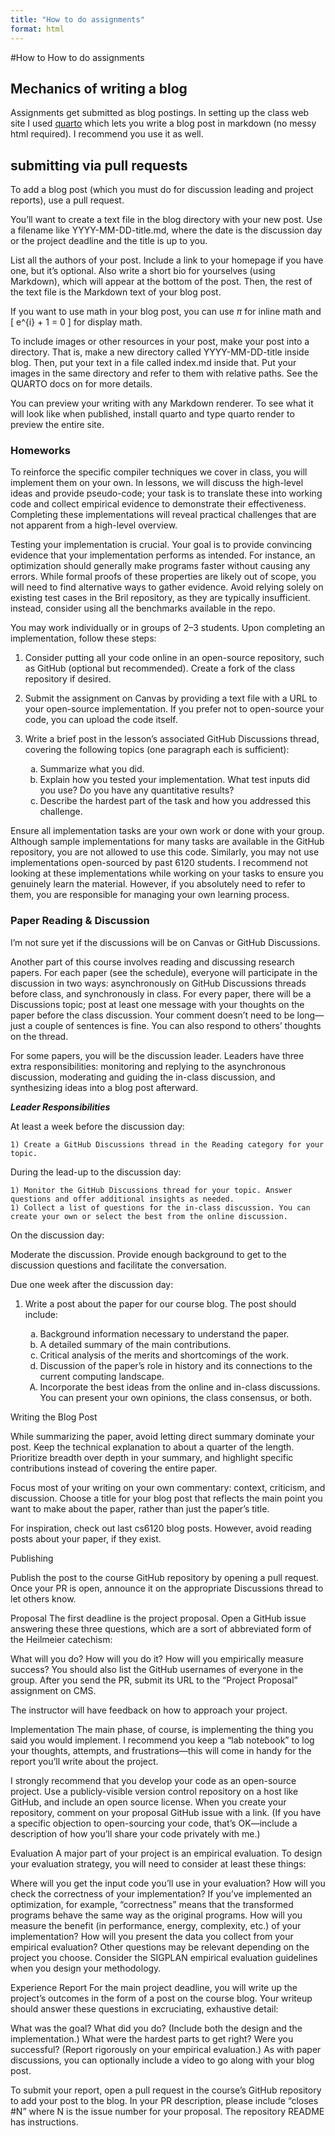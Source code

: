 ```yaml
---
title: "How to do assignments"
format: html
---
```


#How to How to do assignments


## Mechanics of writing a blog

Assignments get submitted as blog postings.  In setting up the class web site I used [quarto](https://quarto.org/) which lets you write a blog post in markdown (no messy html required).  I recommend you use it as well.    


## submitting via pull requests 


To add a blog post (which you must do for discussion leading and project reports), use a pull request.

You'll want to create a text file in the blog directory with your new post. Use a filename like YYYY-MM-DD-title.md, where the date is the discussion day or the project deadline and the title is up to you. 


List all the authors of your post. Include a link to your homepage if you have one, but it's optional. Also write a short bio for yourselves (using Markdown), which will appear at the bottom of the post. Then, the rest of the text file is the Markdown text of your blog post.

If you want to use math in your blog post, you can use $\pi$ for inline math and \[ e^{i\pi} + 1 = 0 \] for display math.

To include images or other resources in your post, make your post into a directory. That is, make a new directory called YYYY-MM-DD-title inside blog. Then, put your text in a file called index.md inside that. Put your images in the same directory and refer to them with relative paths. See the QUARTO  docs on for more details.

You can preview your writing with any Markdown renderer. To see what it will look like when published, install  quarto and type quarto render to preview the entire site.

### Homeworks 


To reinforce the specific compiler techniques we cover in class, you will implement them on your own. In lessons, we will discuss the 
high-level ideas and provide pseudo-code; your task is to translate these into working code and collect empirical evidence to demonstrate their effectiveness. Completing these implementations will reveal practical challenges that are not apparent from a high-level overview.

Testing your implementation is crucial. Your goal is to provide convincing evidence that your implementation performs as intended. 
For instance, an optimization should generally make programs faster without causing any errors. 
While formal proofs of these properties are likely out of scope, you will need to find alternative ways to gather evidence. 
Avoid relying solely on existing test cases in the Bril repository, as they are typically insufficient. 
instead, consider using all the benchmarks available in the repo.

You may work individually or in groups of 2–3 students. Upon completing an implementation, follow these steps:

1) Consider putting all your code online in an open-source repository, such as GitHub (optional but recommended).
Create a fork of the class repository if desired.

2) Submit the assignment on Canvas by providing a text file with a URL to your open-source implementation. If you prefer not to open-source your code, you can upload the code itself.

3) Write a brief post in the lesson’s associated GitHub Discussions thread, covering the following topics (one paragraph each is sufficient):
    a) Summarize what you did.
    a) Explain how you tested your implementation. What test inputs did you use? Do you have any quantitative results?
    a) Describe the hardest part of the task and how you addressed this challenge.

Ensure all implementation tasks are your own work or done with your group. Although sample implementations for many tasks are available in the GitHub repository, you are not allowed to use this code. Similarly, you may not use implementations open-sourced by past 6120 students. I recommend not looking at these implementations while working on your tasks to ensure you genuinely learn the material. However, if you absolutely need to refer to them, you are responsible for managing your own learning process.


### Paper Reading & Discussion


I'm not sure yet if the discussions will be on Canvas or GitHub Discussions.

Another part of this course involves reading and discussing research papers. For each paper (see the schedule), everyone will participate in the discussion in two ways: asynchronously on GitHub Discussions threads before class, and synchronously in class. For every paper, there will be a Discussions topic; post at least one message with your thoughts on the paper before the class discussion. Your comment doesn't need to be long—just a couple of sentences is fine. You can also respond to others' thoughts on the thread.

For some papers, you will be the discussion leader. Leaders have three extra responsibilities: monitoring and replying to the asynchronous discussion, moderating and guiding the in-class discussion, and synthesizing ideas into a blog post afterward.

***Leader Responsibilities***

At least a week before the discussion day:

    1) Create a GitHub Discussions thread in the Reading category for your topic.

During the lead-up to the discussion day:

    1) Monitor the GitHub Discussions thread for your topic. Answer questions and offer additional insights as needed.
    1) Collect a list of questions for the in-class discussion. You can create your own or select the best from the online discussion.

On the discussion day:

Moderate the  discussion. Provide enough background to get to the discussion questions and facilitate the conversation.

Due one week after the discussion day:

1) Write a post about the paper for our course blog. The post should include:

    a) Background information necessary to understand the paper.
    a) A detailed summary of the main contributions.
    a) Critical analysis of the merits and shortcomings of the work.
    a) Discussion of the paper’s role in history and its connections to the current computing landscape.
    A) Incorporate the best ideas from the online and in-class discussions. You can present your own opinions, the class consensus, or both.

Writing the Blog Post

While summarizing the paper, avoid letting direct summary dominate your post. Keep the technical explanation to about a quarter of the length. Prioritize breadth over depth in your summary, and highlight specific contributions instead of covering the entire paper.

Focus most of your writing on your own commentary: context, criticism, and discussion. Choose a title for your blog post that reflects the main point you want to make about the paper, rather than just the paper’s title.

For inspiration, check out last cs6120 blog posts. However, avoid reading posts about your paper, if they exist.

Publishing

Publish the post to the course GitHub repository by opening a pull request.  Once your PR is open, announce it on the appropriate Discussions thread to let others know.







Proposal
The first deadline is the project proposal. Open a GitHub issue answering these three questions, which are a sort of abbreviated form of the Heilmeier catechism:

What will you do?
How will you do it?
How will you empirically measure success?
You should also list the GitHub usernames of everyone in the group. After you send the PR, submit its URL to the “Project Proposal” assignment on CMS.

The instructor will have feedback on how to approach your project.

Implementation
The main phase, of course, is implementing the thing you said you would implement. I recommend you keep a “lab notebook” to log your thoughts, attempts, and frustrations—this will come in handy for the report you’ll write about the project.

I strongly recommend that you develop your code as an open-source project. Use a publicly-visible version control repository on a host like GitHub, and include an open source license. When you create your repository, comment on your proposal GitHub issue with a link. (If you have a specific objection to open-sourcing your code, that’s OK—include a description of how you’ll share your code privately with me.)

Evaluation
A major part of your project is an empirical evaluation. To design your evaluation strategy, you will need to consider at least these things:

Where will you get the input code you’ll use in your evaluation?
How will you check the correctness of your implementation? If you’ve implemented an optimization, for example, “correctness” means that the transformed programs behave the same way as the original programs.
How will you measure the benefit (in performance, energy, complexity, etc.) of your implementation?
How will you present the data you collect from your empirical evaluation?
Other questions may be relevant depending on the project you choose. Consider the SIGPLAN empirical evaluation guidelines when you design your methodology.

Experience Report
For the main project deadline, you will write up the project’s outcomes in the form of a post on the course blog. Your writeup should answer these questions in excruciating, exhaustive detail:

What was the goal?
What did you do? (Include both the design and the implementation.)
What were the hardest parts to get right?
Were you successful? (Report rigorously on your empirical evaluation.)
As with paper discussions, you can optionally include a video to go along with your blog post.

To submit your report, open a pull request in the course’s GitHub repository to add your post to the blog. In your PR description, please include “closes #N” where N is the issue number for your proposal. The repository README has instructions.